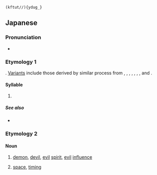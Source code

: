 {{character info/cnew}}
 (kftut//){ydug_}

==Japanese==
{{stroke order|strokes=3}}

===Pronunciation===
* {{ja-pron}}

===Etymology 1===
{{ja-kana-mannyogana-etym}}. [[変体仮名|Variants]] include those derived by similar process from {{m|ja|万}}, {{m|ja|萬}}, {{m|ja|満}}, {{m|ja|馬}}, {{m|ja|間}}, {{m|ja|摩}}, {{m|ja|漫}}, {{m|ja|真}} and {{m|ja|麻}}.

====Syllable====
{{ja-syllable}}

# {{ja-kana-def}}

=====See also=====
* {{list:Hiragana/ja}}

===Etymology 2===

====Noun====
{{ja-noun}}

# {{ja-def|魔}} [[demon]], [[devil]], [[evil]] [[spirit]], [[evil]] [[influence]]
# {{ja-def|間}} [[space]], [[timing]]